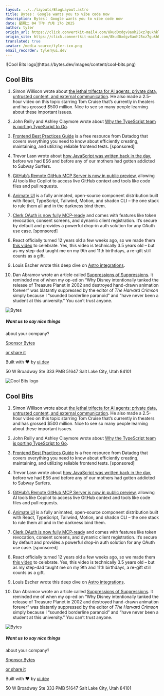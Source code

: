 ```yaml
---
layout: ../../layouts/BlogLayout.astro
title: Bytes： Google wants you to vibe code now
description: Bytes： Google wants you to vibe code now
date: 星期二 04 下午 六月 17o 2025
author: tyler
origin_url: https://click.convertkit-mail4.com/8kud0xdgv8aoh25xz7gukhkl8x999c3hq45n/6qhehoul6xrl84to/aHR0cHM6Ly9ieXRlcy5kZXYvYXJjaGl2ZXMvNDAx
origin_site: https://click.convertkit-mail4.com/8kud0xdgv8aoh25xz7gukhkl8x999c3hq45n/6qhehoul6xrl84to/aHR0cHM6Ly9ieXRlcy5kZXYvYXJjaGl2ZXMvNDAx
translated: true
avatar: /media-source/tyler-ico.png
email_recorder: tyler@ui.dev
---
```



<Reference client:only="react" title="Bytes： Google wants you to vibe code now" url="https://click.convertkit-mail4.com/8kud0xdgv8aoh25xz7gukhkl8x999c3hq45n/6qhehoul6xrl84to/aHR0cHM6Ly9ieXRlcy5kZXYvYXJjaGl2ZXMvNDAx" />

<Detail client:only="react">
	![Cool Bits logo](https://bytes.dev/images/content/cool-bits.png)

## Cool Bits

1.  Simon Willison wrote about [the lethal trifecta for AI agents: private data, untrusted content, and external communication](https://click.convertkit-mail4.com/8kud0xdgv8aoh25xz7gukhkl8x999c3hq45n/9qhzhdud34wdo9f9/aHR0cHM6Ly9zaW1vbndpbGxpc29uLm5ldC8yMDI1L0p1bi8xNi90aGUtbGV0aGFsLXRyaWZlY3RhLw==). He also made a 2.5-hour video on this topic starring Tom Cruise that’s currently in theaters and has grossed $500 million. Nice to see so many people learning about these important issues.
    
2.  John Reilly and Ashley Claymore wrote about [Why the TypeScript team is porting TypeScript to Go](https://click.convertkit-mail4.com/8kud0xdgv8aoh25xz7gukhkl8x999c3hq45n/3ohphdu39xm3evhr/aHR0cHM6Ly9qb2hubnlyZWlsbHkuY29tL3R5cGVzY3JpcHQtZ28tcHJhZ21hdGljLWNob2ljZQ==).
    
3.  [Frontend Best Practices Guide](https://click.convertkit-mail4.com/8kud0xdgv8aoh25xz7gukhkl8x999c3hq45n/n2hohquv52qvz2u6/aHR0cHM6Ly93d3cuZGF0YWRvZ2hxLmNvbS9yZXNvdXJjZXMvZnJvbnRlbmQtdGVzdGluZy1iZXN0LXByYWN0aWNlcy8_dXRtX2NhbXBhaWduPWRnLXN5bnRoZXRpY3Mtd3ctZnJvbnRlbmQtdGVzdGluZy1raXQtYnl0ZXMmdXRtX21lZGl1bT1uZXdzbGV0dGVyJnV0bV9zb3VyY2U9Ynl0ZXNkZXY=) is a free resource from Datadog that covers everything you need to know about efficiently creating, maintaining, and utilizing reliable frontend tests. \[sponsored\]
    
4.  Trevor Lasn wrote about [how JavaScript was written back in the day](https://click.convertkit-mail4.com/8kud0xdgv8aoh25xz7gukhkl8x999c3hq45n/48hvh7umqwlm4vtx/aHR0cHM6Ly93d3cudHJldm9ybGFzbi5jb20vYmxvZy9yZXZpc2l0aW5nLWxlZ2FjeS1qYXZhc2NyaXB0), before we had ES6 and before any of our mothers had gotten addicted to Subway Surfers.
    
5.  [GitHub’s Remote GitHub MCP Server is now in public preview](https://click.convertkit-mail4.com/8kud0xdgv8aoh25xz7gukhkl8x999c3hq45n/wnh2h6uqvm7qe7i7/aHR0cHM6Ly9naXRodWIuYmxvZy9jaGFuZ2Vsb2cvMjAyNS0wNi0xMi1yZW1vdGUtZ2l0aHViLW1jcC1zZXJ2ZXItaXMtbm93LWF2YWlsYWJsZS1pbi1wdWJsaWMtcHJldmlldy8=), allowing AI tools like Copilot to access live GitHub context and tools like code files and pull requests.
    
6.  [Animate UI](https://click.convertkit-mail4.com/8kud0xdgv8aoh25xz7gukhkl8x999c3hq45n/reh8h9umvkdmgzs2/aHR0cHM6Ly9naXRodWIuY29tL2FuaW1hdGUtdWkvYW5pbWF0ZS11aQ==) is a fully animated, open-source component distribution built with React, TypeScript, Tailwind, Motion, and shadcn CLI – the one stack to rule them all and in the darkness bind them.
    
7.  [Clerk OAuth is now fully MCP-ready](https://click.convertkit-mail4.com/8kud0xdgv8aoh25xz7gukhkl8x999c3hq45n/08hwhgu2wne235il/aHR0cHM6Ly9nby5jbGVyay5jb20vb1lmNE1zSA==) and comes with features like token revocation, consent screens, and dynamic client registration. It’s secure by default and provides a powerful drop-in auth solution for any OAuth use case. \[sponsored\]
    
8.  React officially turned 12 years old a few weeks ago, so we made them [this video](https://click.convertkit-mail4.com/8kud0xdgv8aoh25xz7gukhkl8x999c3hq45n/8ghqh3uopwdom6sk/aHR0cHM6Ly93d3cueW91dHViZS5jb20vd2F0Y2g_dj1XbV94STdLbnREcw==) to celebrate. Yes, this video is technically 3.5 years old – but as my step-dad taught me on my 9th and 11th birthdays, a re-gift still counts as a gift.
    
9.  Louis Escher wrote this deep dive on [Astro integrations](https://click.convertkit-mail4.com/8kud0xdgv8aoh25xz7gukhkl8x999c3hq45n/vqh3hmuo3m0ozzag/aHR0cHM6Ly9sb3UuZ2cvYmxvZy9hc3Ryby1pbnRlZ3JhdGlvbnMtZXhwbGFpbmVk).
    
10.  Dan Abramov wrote an article called [Suppressions of Suppressions](https://click.convertkit-mail4.com/8kud0xdgv8aoh25xz7gukhkl8x999c3hq45n/l2heh6ulvq2l8xc6/aHR0cHM6Ly9vdmVycmVhY3RlZC5pby9zdXBwcmVzc2lvbnMtb2Ytc3VwcHJlc3Npb25zLw==). It reminded me of when my op-ed on “Why Disney intentionally tanked the release of Treasure Planet in 2002 and destroyed hand-drawn animation forever” was blatantly suppressed by the editor of _The Harvard Crimson_ simply because I “sounded borderline paranoid” and “have never been a student at this university.” You can’t trust anyone.
    

![Bytes](https://bytes.dev/images/bytes-icon.png)

##### Want us to say nice things  
about your company?

[Sponsor Bytes](https://click.convertkit-mail4.com/8kud0xdgv8aoh25xz7gukhkl8x999c3hq45n/m2h7h6u30253dlhm/aHR0cHM6Ly9ieXRlcy5kZXYvYWR2ZXJ0aXNl)

[or share it](https://click.convertkit-mail4.com/8kud0xdgv8aoh25xz7gukhkl8x999c3hq45n/dphehmuewd6elxbm/aHR0cHM6Ly9ieXRlcy5kZXYvc2hhcmU=)

Built with ❤️ by [ui.dev](https://click.convertkit-mail4.com/8kud0xdgv8aoh25xz7gukhkl8x999c3hq45n/e0hph0u7wmv78xu8/aHR0cHM6Ly91aS5kZXY=)

50 W Broadway Ste 333 PMB 51647 Salt Lake City, Utah 84101


</Detail>

![Cool Bits logo](https://bytes.dev/images/content/cool-bits.png)

## Cool Bits

1. Simon Willison wrote about [the lethal trifecta for AI agents: private data, untrusted content, and external communication](https://click.convertkit-mail4.com/8kud0xdgv8aoh25xz7gukhkl8x999c3hq45n/9qhzhdud34wdo9f9/aHR0cHM6Ly9zaW1vbndpbGxpc29uLm5ldC8yMDI1L0p1bi8xNi90aGUtbGV0aGFsLXRyaWZlY3RhLw==). He also made a 2.5-hour video on this topic starring Tom Cruise that’s currently in theaters and has grossed $500 million. Nice to see so many people learning about these important issues.

2. John Reilly and Ashley Claymore wrote about [Why the TypeScript team is porting TypeScript to Go](https://click.convertkit-mail4.com/8kud0xdgv8aoh25xz7gukhkl8x999c3hq45n/3ohphdu39xm3evhr/aHR0cHM6Ly9qb2hubnlyZWlsbHkuY29tL3R5cGVzY3JpcHQtZ28tcHJhZ21hdGljLWNob2ljZQ==).

3. [Frontend Best Practices Guide](https://click.convertkit-mail4.com/8kud0xdgv8aoh25xz7gukhkl8x999c3hq45n/n2hohquv52qvz2u6/aHR0cHM6Ly93d3cuZGF0YWRvZ2hxLmNvbS9yZXNvdXJjZXMvZnJvbnRlbmQtdGVzdGluZy1iZXN0LXByYWN0aWNlcy8_dXRtX2NhbXBhaWduPWRnLXN5bnRoZXRpY3Mtd3ctZnJvbnRlbmQtdGVzdGluZy1raXQtYnl0ZXMmdXRtX21lZGl1bT1uZXdzbGV0dGVyJnV0bV9zb3VyY2U9Ynl0ZXNkZXY=) is a free resource from Datadog that covers everything you need to know about efficiently creating, maintaining, and utilizing reliable frontend tests. \[sponsored]

4. Trevor Lasn wrote about [how JavaScript was written back in the day](https://click.convertkit-mail4.com/8kud0xdgv8aoh25xz7gukhkl8x999c3hq45n/48hvh7umqwlm4vtx/aHR0cHM6Ly93d3cudHJldm9ybGFzbi5jb20vYmxvZy9yZXZpc2l0aW5nLWxlZ2FjeS1qYXZhc2NyaXB0), before we had ES6 and before any of our mothers had gotten addicted to Subway Surfers.

5. [GitHub’s Remote GitHub MCP Server is now in public preview](https://click.convertkit-mail4.com/8kud0xdgv8aoh25xz7gukhkl8x999c3hq45n/wnh2h6uqvm7qe7i7/aHR0cHM6Ly9naXRodWIuYmxvZy9jaGFuZ2Vsb2cvMjAyNS0wNi0xMi1yZW1vdGUtZ2l0aHViLW1jcC1zZXJ2ZXItaXMtbm93LWF2YWlsYWJsZS1pbi1wdWJsaWMtcHJldmlldy8=), allowing AI tools like Copilot to access live GitHub context and tools like code files and pull requests.

6. [Animate UI](https://click.convertkit-mail4.com/8kud0xdgv8aoh25xz7gukhkl8x999c3hq45n/reh8h9umvkdmgzs2/aHR0cHM6Ly9naXRodWIuY29tL2FuaW1hdGUtdWkvYW5pbWF0ZS11aQ==) is a fully animated, open-source component distribution built with React, TypeScript, Tailwind, Motion, and shadcn CLI – the one stack to rule them all and in the darkness bind them.

7. [Clerk OAuth is now fully MCP-ready](https://click.convertkit-mail4.com/8kud0xdgv8aoh25xz7gukhkl8x999c3hq45n/08hwhgu2wne235il/aHR0cHM6Ly9nby5jbGVyay5jb20vb1lmNE1zSA==) and comes with features like token revocation, consent screens, and dynamic client registration. It’s secure by default and provides a powerful drop-in auth solution for any OAuth use case. \[sponsored]

8. React officially turned 12 years old a few weeks ago, so we made them [this video](https://click.convertkit-mail4.com/8kud0xdgv8aoh25xz7gukhkl8x999c3hq45n/8ghqh3uopwdom6sk/aHR0cHM6Ly93d3cueW91dHViZS5jb20vd2F0Y2g_dj1XbV94STdLbnREcw==) to celebrate. Yes, this video is technically 3.5 years old – but as my step-dad taught me on my 9th and 11th birthdays, a re-gift still counts as a gift.

9. Louis Escher wrote this deep dive on [Astro integrations](https://click.convertkit-mail4.com/8kud0xdgv8aoh25xz7gukhkl8x999c3hq45n/vqh3hmuo3m0ozzag/aHR0cHM6Ly9sb3UuZ2cvYmxvZy9hc3Ryby1pbnRlZ3JhdGlvbnMtZXhwbGFpbmVk).

10. Dan Abramov wrote an article called [Suppressions of Suppressions](https://click.convertkit-mail4.com/8kud0xdgv8aoh25xz7gukhkl8x999c3hq45n/l2heh6ulvq2l8xc6/aHR0cHM6Ly9vdmVycmVhY3RlZC5pby9zdXBwcmVzc2lvbnMtb2Ytc3VwcHJlc3Npb25zLw==). It reminded me of when my op-ed on “Why Disney intentionally tanked the release of Treasure Planet in 2002 and destroyed hand-drawn animation forever” was blatantly suppressed by the editor of *The Harvard Crimson* simply because I “sounded borderline paranoid” and “have never been a student at this university.” You can’t trust anyone.

![Bytes](https://bytes.dev/images/bytes-icon.png)

##### Want us to say nice things

about your company?

[Sponsor Bytes](https://click.convertkit-mail4.com/8kud0xdgv8aoh25xz7gukhkl8x999c3hq45n/m2h7h6u30253dlhm/aHR0cHM6Ly9ieXRlcy5kZXYvYWR2ZXJ0aXNl)

[or share it](https://click.convertkit-mail4.com/8kud0xdgv8aoh25xz7gukhkl8x999c3hq45n/dphehmuewd6elxbm/aHR0cHM6Ly9ieXRlcy5kZXYvc2hhcmU=)

Built with ❤️ by [ui.dev](https://click.convertkit-mail4.com/8kud0xdgv8aoh25xz7gukhkl8x999c3hq45n/e0hph0u7wmv78xu8/aHR0cHM6Ly91aS5kZXY=)

50 W Broadway Ste 333 PMB 51647 Salt Lake City, Utah 84101



